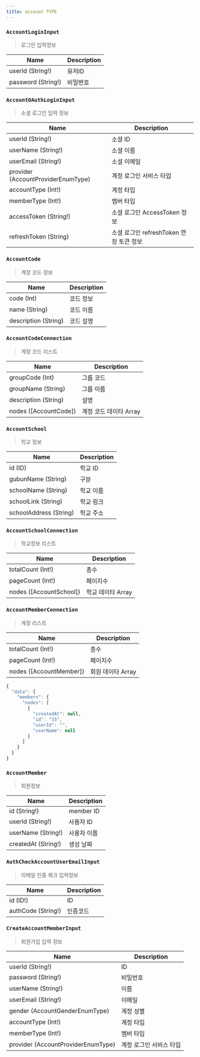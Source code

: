 ```yaml
---
title: account TYPE
---
```



### `AccountLoginInput`
> 로그인 입력정보

| Name | Description |
| -------- | -------- | 
| userId (String!)  | 유저ID  | 
| password (String!)  | 비밀번호  | 

### `AccountOAuthLoginInput`
> 소셜 로그인 입력 정보

| Name | Description |
| -------- | -------- | 
| userId (String!)  | 소셜 ID  | 
| userName (String!)  | 소셜 이름  | 
| userEmail (String!) | 소셜 이메일 
| provider (<Link to="/type/account/#AccountProviderEnumType">AccountProviderEnumType</Link>)  | 계정 로그인 서비스 타입
| accountType (Int!) | 계정 타입
| memberType (Int!) | 멤버 타입
| accessToken (String!) | 소셜 로그인 AccessToken 정보
| refreshToken (String) | 소셜 로그인 refreshToken 연장 토큰 정보


### `AccountCode` 
> 계정 코드 정보

| Name | Description |
| -------- | -------- | 
| code (Int) | 코드 정보
| name (String) | 코드 이름
| description (String) | 코드 설명


### `AccountCodeConnection` 
> 계정 코드 리스트

| Name | Description |
| -------- | -------- | 
| groupCode (Int)  | 그룹 코드  | 
| groupName (String)  | 그룹 이름  | 
| description (String) | 설명
| nodes ([<Link to="/type/account/#AccountCode">AccountCode</Link>])  | 계정 코드 데이타 Array  | 


### `AccountSchool`
> 학교 정보

| Name | Description |
| -------- | -------- | 
| id (ID) | 학교 ID
| gubunName (String) | 구분
| schoolName (String) | 학교 이름
| schoolLink  (String) | 학교 링크
| schoolAddress (String) | 학교 주소


### `AccountSchoolConnection`
> 학교정보 리스트

| Name | Description |
| -------- | -------- | 
| totalCount (Int!)  | 총수  | 
| pageCount (Int!)  | 페이지수  | 
| nodes ([<Link to="/type/account/#AccountSchool">AccountSchool</Link>])  | 학교 데이타 Array  | 



### `AccountMemberConnection`
> 계정 리스트 

| Name | Description |
| -------- | -------- | 
| totalCount (Int!)  | 총수  | 
| pageCount (Int!)  | 페이지수  | 
| nodes ([<Link to="/type/account/#AccountMember">AccountMember</Link>])  | 회원 데이타 Array  | 

```javascript
{
  "data": {
    "members": {
      "nodes": [
        {
          "createdAt": null,
          "id": "15",
          "userId": "",
          "userName": null
        }
      ]
    }
  }
}
```

### `AccountMember`
> 회원정보 

| Name | Description |
| -------- | -------- | 
| id (String!)  | member ID  | 
| userId (String!)  | 사용자 ID  | 
| userName (String!)  | 사용자 이름  | 
| createdAt (String!)  | 생성 날짜 | 


### `AuthCheckAccountUserEmailInput`
> 이메일 인증 체크 입력정보

| Name | Description |
| -------- | -------- | 
| id (ID!)  | ID  | 
| authCode (String!)  | 인증코드  | 



### `CreateAccountMemberInput`
> 회원가입 입력 정보

| Name | Description |
| -------- | -------- | 
| userId (String!)  | ID  | 
| password (String!)  | 비밀번호  | 
| userName (String!) | 이름 |
| userEmail (String!) | 이메일 | 
| gender (<Link to="/type/account/#AccountGenderEnumType">AccountGenderEnumType</Link>)  | 계정  성별 |
| accountType (Int!) | 계정 타입
| memberType (Int!) | 멤버 타입
| provider (<Link to="/type/account/#AccountProviderEnumType">AccountProviderEnumType</Link>)  | 계정 로그인 서비스 타입